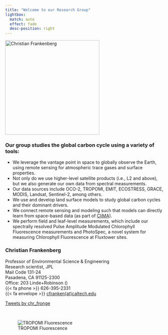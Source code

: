 ```yaml
---
title: "Welcome to our Research Group"
lightbox:
  match: auto
  effect: fade
  desc-position: right
---
```


::: grid
::: {.g-col-12 .g-col-lg-3 .top-story-img}

<img src="/img/FraLabLogo.png" alt="Christian Frankenberg" width="300">

:::
::: {.g-col-12 .g-col-lg-9 .top-story-img}
### Our group studies the global carbon cycle using a variety of tools:

- We leverage the vantage point in space to globally observe the Earth, using remote sensing for atmospheric trace gases and surface properties.
- Not only do we use higher-level satellite products (i.e., L2 and above), but we also generate our own data from spectral measurements.
- Our data sources include OCO-2, TROPOMI, EMIT, ECOSTRESS, GRACE, MODIS, Landsat, Sentinel-2, among others.
- We use and develop land surface models to study global carbon cycles and their dominant drivers.
- We connect remote sensing and modeling such that models can directly learn from space-based data (as part of [CliMA](https://clima.caltech.edu/)).
- We perform field and leaf-level measurements, which include our spectrally resolved Pulse Amplitude Modulated Chlorophyll Fluorescence measurements and PhotoSpec, a novel system for measuring Chlorophyll Fluorescence at Fluxtower sites.

:::
:::



::: grid
::: {.g-col-12 .g-col-lg-6 .top-story-text}

### Christian Frankenberg
Professor of Environmental Science &amp; Engineering<br>Research scientist, JPL<br>
Mail Code 131-24 <br>
Pasadena, CA 91125-2300<br>
Office: 203 Linde+Robinson (<a href="http://lindecenter.caltech.edu/about/contact"><i class="fa fa-map"></i></a>)<br>
{{< fa phone >}} 626-395-2331<br>
{{< fa envelope >}} <a href="mailto:cfranken@caltech.edu">cfranken(at)caltech.edu</a><br>
:::



::: {.g-col-12 .g-col-lg-6 .top-story-img}
<a class="twitter-timeline" data-chrome="transparent nofooter noborders noheader noscrollbar" href="https://twitter.com/chr_fronge?ref_src=twsrc%5Etfw" data-height="500">Tweets by chr_fronge</a> <script async src="https://platform.twitter.com/widgets.js" charset="utf-8" ></script><br>
:::
:::

![TROPOMI Fluorescence](/img/blend_v9_small.jpg){.lightbox}


